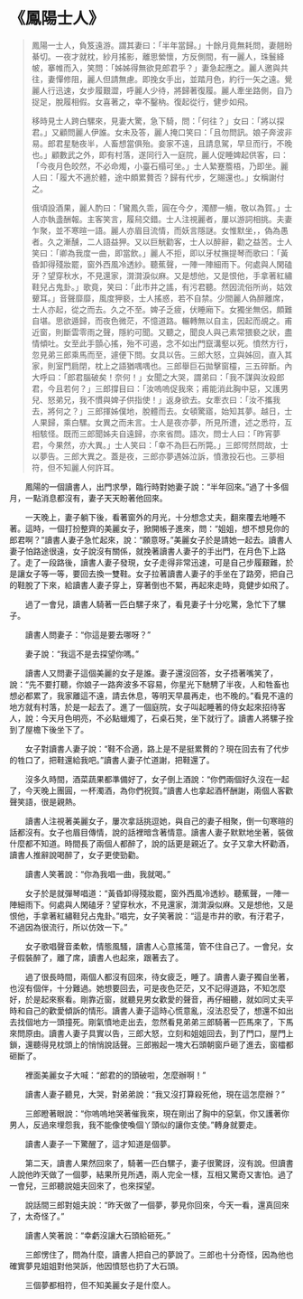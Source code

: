# 《鳳陽士人》

> 鳳陽一士人，負笈遠游。謂其妻曰：「半年當歸。」十餘月竟無耗問，妻翹盼綦切。一夜才就枕，紗月搖影，離思縈懷，方反側間，有一麗人，珠鬟絳帔，搴帷而入，笑問：「姊姊得無欲見郎君乎？」妻急起應之。麗人邀與共往，妻憚修阻，麗人但請無慮。即挽女手出，並踏月色，約行一矢之遠。覺麗人行迅速，女步履艱澀，呼麗人少待，將歸著復履。麗人牽坐路側，自乃捉足，脫履相假。女喜著之，幸不鑿枘。復起從行，健步如飛。
>
> 移時見士人跨白騾來，見妻大驚，急下騎，問：「何往？」女曰：「將以探君。」又顧問麗人伊誰。女未及答，麗人掩口笑曰：「且勿問訊。娘子奔波非易。郎君星馳夜半，人畜想當俱殆。妾家不遠，且請息駕，早旦而行，不晚也。」顧數武之外，即有村落，遂同行入一庭院，麗人促睡婢起供客，曰：「今夜月色皎然，不必命燭，小臺石榻可坐。」士人縶蹇簷梧，乃即坐。麗人曰：「履大不適於體，途中頗累贅否？歸有代步，乞賜還也。」女稱謝付之。
>
> 俄頃設酒果，麗人酌曰：「鸞鳳久乖，圓在今夕，濁醪一觴，敬以為賀。」士人亦執盞酬報。主客笑言，履舄交錯。士人注視麗者，屢以游詞相挑。夫妻乍聚，並不寒暄一語。麗人亦眉目流情，而妖言隱謎。女惟默坐，，偽為愚者。久之漸醺，二人語益狎。又以巨觥勸客，士人以醉辭，勸之益苦。士人笑曰：「卿為我度一曲，即當飲。」麗人不拒，即以牙杖撫提琴而歌曰：「黃昏卸得殘妝罷，窗外西風冷透紗。聽蕉聲，一陣一陣細雨下。何處與人閑磕牙？望穿秋水，不見還家，潸潸淚似麻。又是想他，又是恨他，手拿著紅繡鞋兒占鬼卦。」歌竟，笑曰：「此市井之謠，有污君聽。然因流俗所尚，姑效顰耳。」音聲靡靡，風度狎褻，士人搖惑，若不自禁。少間麗人偽醉離席，士人亦起，從之而去。久之不至。婢子乏疲，伏睡廂下。女獨坐無侶，頗難自堪。思欲遁歸，而夜色微茫，不憶道路。輾轉無以自主，因起而覘之。甫近窗，則斷雲零雨之聲，隱約可聞。又聽之，聞良人與己素常猥褻之狀，盡情傾吐。女至此手顫心搖，殆不可遏，念不如出門竄溝壑以死。憤然方行，忽見弟三郎乘馬而至，遽便下問。女具以告。三郎大怒，立與姊回，直入其家，則室門扃閉，枕上之語猶喁喁也。三郎舉巨石拋擊窗欞，三五碎斷。內大呼曰：「郎君腦破矣！奈何！」女聞之大哭，謂弟曰：「我不謀與汝殺郎君，今且若何？」三郎撐目曰：「汝嗚嗚促我來；甫能消此胸中惡，又護男兒、怒弟兄，我不慣與婢子供指使！」返身欲去。女牽衣曰：「汝不攜我去，將何之？」三郎揮姊僕地，脫體而去。女頓驚寤，始知其夢。越日，士人果歸，乘白騾。女異之而未言。士人是夜亦夢，所見所遭，述之悉符，互相駭怪。既而三郎聞姊夫自遠歸，亦來省問。語次，問士人曰：「昨宵夢君，今果然，亦大異。」士人笑曰：「幸不為巨石所斃。」三郎愕然問故，士以夢告。三郎大異之。蓋是夜，三郎亦夢遇姊泣訴，憤激投石也。三夢相符，但不知麗人何許耳。

&emsp;&emsp;鳳陽的一個讀書人，出門求學，臨行時對她妻子說：“半年回來。”過了十多個月，一點消息都沒有，妻子天天盼著他回來。

&emsp;&emsp;一天晚上，妻子躺下後，看著窗外的月光，十分想念丈夫，翻來覆去地睡不著。這時，一個打扮整齊的美麗女子，掀開帳子進來，問：“姐姐，想不想見你的郎君啊？”讀書人妻子急忙起來，說：“願意呀。”美麗女子於是請她一起去。讀書人妻子怕路途很遠，女子說沒有關係，就挽著讀書人妻子的手出門，在月色下上路了。走了一段路後，讀書人妻子發現，女子走得非常迅速，可是自己步履艱難，於是讓女子等一等，要回去換一雙鞋。女子拉著讀書人妻子的手坐在了路旁，把自己的鞋脫了下來，給讀書人妻子穿上，穿著倒也不緊，再起來走時，竟健步如飛了。

&emsp;&emsp;過了一會兒，讀書人騎著一匹白騾子來了，看見妻子十分吃驚，急忙下了騾子。

&emsp;&emsp;讀書人問妻子：“你這是要去哪呀？”

&emsp;&emsp;妻子說：“我這不是去探望你嗎。”

&emsp;&emsp;讀書人又問妻子這個美麗的女子是誰。妻子還沒回答，女子捂著嘴笑了，說：“先不要打聽，你娘子一路奔波多不容易，你星光下馳騁了半夜，人和牲畜也想必都累了，我家離這不遠，請去休息，等明天早晨再走，也不晚的。”看見不遠的地方就有村落，於是一起去了。進了一個庭院，女子叫起睡著的侍女起來招待客人，說：今天月色明亮，不必點蠟燭了，石桌石凳，坐下就行了。讀書人將騾子拴到了屋檐下後坐下了。

&emsp;&emsp;女子對讀書人妻子說：“鞋不合適，路上是不是挺累贅的？現在回去有了代步的牲口了，把鞋還給我吧。”讀書人妻子忙道謝，把鞋還了。

&emsp;&emsp;沒多久時間，酒菜蔬果都準備好了，女子倒上酒說：“你們兩個好久沒在一起了，今天晚上團圓，一杯濁酒，為你們祝賀。”讀書人也拿起酒杯酬謝，兩個人客歡聲笑語，很是親熱。

&emsp;&emsp;讀書人注視著美麗女子，屢次拿話挑逗她，與自己的妻子相聚，倒一句寒暄的話都沒有。女子也眉目傳情，說的話裡暗含著情意。讀書人妻子默默地坐著，裝做什麼都不知道。時間長了兩個人都醉了，說的話更是親近了。女子又拿大杯勸酒，讀書人推辭說喝醉了，女子更使勁勸。

&emsp;&emsp;讀書人笑著說：“你為我唱一曲，我就喝。”

&emsp;&emsp;女子於是就彈琴唱道：“黃昏卸得殘妝罷，窗外西風冷透紗。聽蕉聲，一陣一陣細雨下。何處與人閑磕牙？望穿秋水，不見還家，潸潸淚似麻。又是想他，又是恨他，手拿著紅繡鞋兒占鬼卦。”唱完，女子笑著說：“這是市井的歌，有汙君子，不過因為很流行，所以仿效一下。”

&emsp;&emsp;女子歌唱聲音柔軟，情態風騷，讀書人心意搖蕩，管不住自己了。一會兒，女子假裝醉了，離了席，讀書人也起來，跟著去了。

&emsp;&emsp;過了很長時間，兩個人都沒有回來，待女疲乏，睡了。讀書人妻子獨自坐著，也沒有個伴，十分難過。她想要回去，可是夜色茫茫，又不記得道路，不知怎麼好，於是起來察看。剛靠近窗，就聽見男女歡愛的聲音，再仔細聽，就如同丈夫平時和自己的歡愛傾訴的情形。讀書人妻子這時心慌意亂，沒法忍受了，想還不如出去找個地方一頭撞死。剛氣憤地走出去，忽然看見弟弟三郎騎著一匹馬來了，下馬來問原由。讀書人妻子具實以告，三郎大怒，立刻和姐姐回去，到了門口，屋門上鎖，還聽得見枕頭上的悄悄說話聲。三郎搬起一塊大石頭朝窗戶砸了進去，窗櫺都砸斷了。

&emsp;&emsp;裡面美麗女子大喊：“郎君的的頭破啦，怎麼辦啊！”

&emsp;&emsp;讀書人妻子聽見，大哭，對弟弟說：“我又沒打算殺死他，現在這怎麼辦？”

&emsp;&emsp;三郎瞪著眼說：“你嗚嗚地哭著催我來，現在剛出了胸中的惡氣，你又護著你男人，反過來埋怨我，我不能像使喚個丫頭似的讓你支使。”轉身就要走。

&emsp;&emsp;讀書人妻子一下驚醒了，這才知道是個夢。

&emsp;&emsp;第二天，讀書人果然回來了，騎著一匹白騾子，妻子很驚訝，沒有說。但讀書人說他昨天做了一個夢，結果所見所遇，兩人完全一樣，互相又驚奇又害怕。過了一會兒，三郎聽說姐夫回來了，也來探望。

&emsp;&emsp;說話間三郎對姐夫說：“昨天做了一個夢，夢見你回來，今天一看，還真回來了，太奇怪了。”

&emsp;&emsp;讀書人笑著說：“幸虧沒讓大石頭給砸死。”

&emsp;&emsp;三郎愣住了，問為什麼，讀書人把自己的夢說了。三郎也十分奇怪，因為他也確實夢見姐姐對他哭訴，他因憤怒也扔了大石頭。

&emsp;&emsp;三個夢都相符，但不知美麗女子是什麼人。
